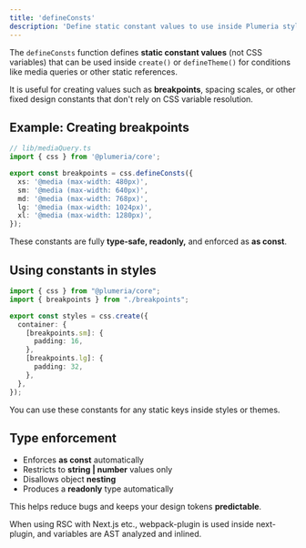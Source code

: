 ```yaml
---
title: 'defineConsts'
description: 'Define static constant values to use inside Plumeria styles.'
---
```



The `defineConsts` function defines **static constant values** (not CSS variables) that can be used inside `create()` or `defineTheme()` for conditions like media queries or other static references.

It is useful for creating values such as **breakpoints**, spacing scales, or other fixed design constants that don't rely on CSS variable resolution.

## Example: Creating breakpoints

```ts title="TypeScript"
// lib/mediaQuery.ts
import { css } from '@plumeria/core';

export const breakpoints = css.defineConsts({
  xs: '@media (max-width: 480px)',
  sm: '@media (max-width: 640px)',
  md: '@media (max-width: 768px)',
  lg: '@media (max-width: 1024px)',
  xl: '@media (max-width: 1280px)',
});
```
These constants are fully **type-safe, readonly,** and enforced as **as const**.

## Using constants in styles
```ts
import { css } from "@plumeria/core";
import { breakpoints } from "./breakpoints";

export const styles = css.create({
  container: {
    [breakpoints.sm]: {
      padding: 16,
    },
    [breakpoints.lg]: {
      padding: 32,
    },
  },
});
```
You can use these constants for any static keys inside styles or themes.

## Type enforcement

- Enforces **as const** automatically
- Restricts to **string | number** values only
- Disallows object **nesting**
- Produces a **readonly** type automatically

This helps reduce bugs and keeps your design tokens **predictable**.

<Callout title="Good to know">
  When using RSC with Next.js etc., webpack-plugin is used inside next-plugin, and variables are AST analyzed and inlined.
</Callout>